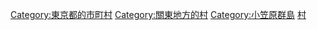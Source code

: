 {{Commonscat|Ogasawara, Tokyo}}
{{Catmore}}

{{DEFAULTSORT:Ogasawara}}
[[Category:東京都的市町村|Category:東京都的市町村]]
[[Category:關東地方的村|Category:關東地方的村]]
[[Category:小笠原群島|Category:小笠原群島]]
[[Category:以人名命名的日本行政區|村]]
